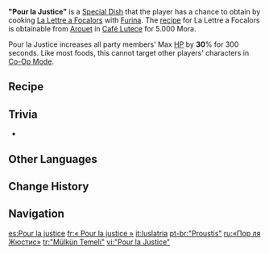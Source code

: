 {{Food Infobox
|id              = 108611
|description     = "Pour la Justice" means "veneration of justice" in Fontaine, and she who once performed on the greatest of stages bore witness to the birth of sublime justice. Its layered flavors seem to swell and fade like the waves of the sea, before finally relaxing as though laying down a heavy burden. Perhaps it reflects something she personally experienced?
|type            = DEF-Boosting Dishes
|effectType      = DEF Up
|effect          = Increases all party members' Max HP by '''30'''% for 300s.
|eff_att1        = HP Increase
|quality         = 3
|character       = Furina
|base            = La Lettre a Focalors
}}
'''"Pour la Justice"''' is a [[Special Dish]] that the player has a chance to obtain by cooking [[La Lettre a Focalors]] with [[Furina]]. The [[recipe]] for La Lettre a Focalors is obtainable from [[Arouet]] in [[Café Lutece]] for 5.000  Mora.

Pour la Justice increases all party members' Max [[HP]] by '''30'''% for 300 seconds. Like most foods, this cannot target other players' characters in [[Co-Op Mode]].

==Recipe==
{{Recipe
|type = Cooking
|character = Furina
|Bird Egg = 4
|Almond = 2
|Coffee Beans = 3
|Flour = 3
|sort = Bird Egg;Almond;Coffee Beans;Flour
}}

==Trivia==
* {{Mail Attachments by Category List}}

==Other Languages==
{{Other Languages
|en      = "Pour la Justice"
|en_lang = fr
|en_tl   = "For Justice"
|zhs     = 「普茹斯蒂司」
|zhs_rm  = "Pǔrúsīdìsī"
|zht     = 「普茹斯蒂司」
|zht_rm  = "Pǔrúsīdìsī"
|zh_tl   = 
|ja      = 「プル・ラ・ジャスティス」
|ja_rm   = "Puru Ra Jasutisu"
|ja_tl   = "Pour la Justice"
|ko      = 「푸르저스티스」
|ko_tl   = "Pour la Justice"
|es      = Pour la justice
|es_lang = fr
|es_tl   = For Justice
|fr      = «&nbsp;Pour la justice&nbsp;»
|fr_tl   = "For Justice"
|ru      = «Пор ля Жюстис»
|th      = "Pour la Justice"
|vi      = "Pour la Justice"
|de      = „Pour la Justice“
|id      = "Pour la Justice"
|pt      = "Proustis"
|pt_tl   = 
|tr      = "Mülkün Temeli"
|tr_tl   = "Basis of Property"
|it      = Iuslatria
|it_tl   = Juslatria
}}

==Change History==
{{Change History|4.2}}

==Navigation==
{{Food Navbox|type=Special Dishes}}

[[es:Pour la justice]]
[[fr:« Pour la justice »]]
[[it:Iuslatria]]
[[pt-br:"Proustis"]]
[[ru:«Пор ля Жюстис»]]
[[tr:"Mülkün Temeli"]]
[[vi:"Pour la Justice"]]